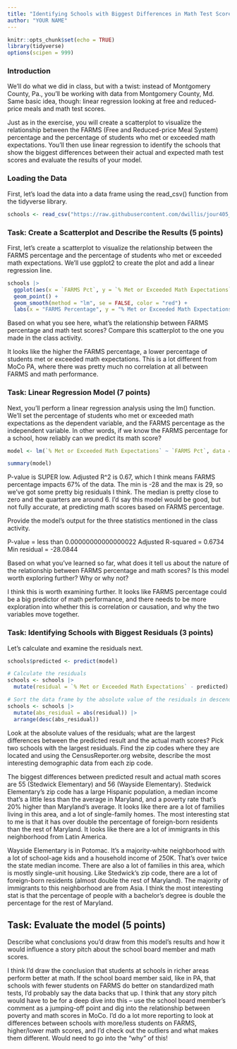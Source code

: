 ```yaml
---
title: "Identifying Schools with Biggest Differences in Math Test Scores, Part 2"
author: "YOUR NAME"
---
```


```r
knitr::opts_chunk$set(echo = TRUE)
library(tidyverse)
options(scipen = 999)
```

### Introduction

We'll do what we did in class, but with a twist: instead of Montgomery County, Pa., you'll be working with data from Montgomery County, Md. Same basic idea, though: linear regression looking at free and reduced-price meals and math test scores.

Just as in the exercise, you will create a scatterplot to visualize the relationship between the FARMS (Free and Reduced-price Meal System) percentage and the percentage of students who met or exceeded math expectations. You'll then use linear regression to identify the schools that show the biggest differences between their actual and expected math test scores and evaluate the results of your model.

### Loading the Data

First, let's load the data into a data frame using the read_csv() function from the tidyverse library.

```r
schools <- read_csv("https://raw.githubusercontent.com/dwillis/jour405_files/refs/heads/main/montgomery_md.csv")
```
### Task: Create a Scatterplot and Describe the Results (5 points)

First, let's create a scatterplot to visualize the relationship between the FARMS percentage and the percentage of students who met or exceeded math expectations. We'll use ggplot2 to create the plot and add a linear regression line.

```r
schools |>
  ggplot(aes(x = `FARMS Pct`, y = `% Met or Exceeded Math Expectations`)) +
  geom_point() +
  geom_smooth(method = "lm", se = FALSE, color = "red") +
  labs(x = "FARMS Percentage", y = "% Met or Exceeded Math Expectations", title = "Scatterplot of Math Expectations vs FARMS Percentage")
```
Based on what you see here, what's the relationship between FARMS percentage and math test scores? Compare this scatterplot to the one you made in the class activity.

It looks like the higher the FARMS percentage, a lower percentage of students met or exceeded math expectations. This is a lot different from MoCo PA, where there was pretty much no correlation at all between FARMS and math performance. 

### Task: Linear Regression Model (7 points)

Next, you'll perform a linear regression analysis using the lm() function. We'll set the percentage of students who met or exceeded math expectations as the dependent variable, and the FARMS percentage as the independent variable. In other words, if we know the FARMS percentage for a school, how reliably can we predict its math score?

```r
model <- lm(`% Met or Exceeded Math Expectations` ~ `FARMS Pct`, data = schools)

summary(model)
```
P-value is SUPER low. Adjusted R^2 is 0.67, which I think means FARMS percentage impacts 67% of the data. The min is -28 and the max is 29, so we've got some pretty big residuals I think. The median is pretty close to zero and the quarters are around 6. 
I'd say this model would be good, but not fully accurate, at predicting math scores based on FARMS percentage. 

Provide the model's output for the three statistics mentioned in the class activity.

P-value = less than 0.00000000000000022
Adjusted R-squared = 0.6734
Min residual = -28.0844


Based on what you've learned so far, what does it tell us about the nature of the relationship between FARMS percentage and math scores? Is this model worth exploring further? Why or why not?

I think this is worth examining further. It looks like FARMS percentage could be a big predictor of math performance, and there needs to be more exploration into whether this is correlation or causation, and why the two variables move together. 

### Task: Identifying Schools with Biggest Residuals (3 points)

Let's calculate and examine the residuals next. 

```r
schools$predicted <- predict(model)

# Calculate the residuals
schools <- schools |> 
  mutate(residual = `% Met or Exceeded Math Expectations` - predicted)

# Sort the data frame by the absolute value of the residuals in descending order
schools <- schools |>
  mutate(abs_residual = abs(residual)) |>
  arrange(desc(abs_residual))

```

Look at the absolute values of the residuals; what are the largest differences between the predicted result and the actual math scores? Pick two schools with the largest residuals. Find the zip codes where they are located and using the CensusReporter.org website, describe the most interesting demographic data from each zip code.

The biggest differences between predicted result and actual math scores are 55 (Stedwick Elementary) and 56 (Wayside Elementary). 
Stedwick Elementary's zip code has a large Hispanic population, a median income that's a little less than the average in Maryland, and a poverty rate that's 20% higher than Maryland's average. It looks like there are a lot of families living in this area, and a lot of single-family homes. The most interesting stat to me is that it has over double the percentage of foreign-born residents than the rest of Maryland. It looks like there are a lot of immigrants in this neighborhood from Latin America.

Wayside Elementary is in Potomac. It's a majority-white neighborhood with a lot of school-age kids and a household income of 250K. That's over twice the state median income. There are also a lot of families in this area, which is mostly single-unit housing. Like Stedwick's zip code, there are a lot of foreign-born residents (almost double the rest of Maryland). The majority of immigrants to this neighborhood are from Asia. I think the most interesting stat is that the percentage of people with a bachelor's degree is  double the percentage for the rest of Maryland. 



## Task: Evaluate the model (5 points)

Describe what conclusions you'd draw from this model's results and how it would influence a story pitch about the school board member and math scores.

I think I'd draw the conclusion that students at schools in richer areas perform better at math. If the school board member said, like in PA, that schools with fewer students on FARMS do better on standardized math tests, I'd probably say the data backs that up. I think that any story pitch would have to be for a deep dive into this -- use the school board member's comment as a jumping-off point and dig into the relationship between poverty and math scores in MoCo. I'd do a lot more reporting to look at differences between schools with more/less students on FARMS, higher/lower math scores, and I'd check out the outliers and what makes them different. Would need to go into the "why" of this! 